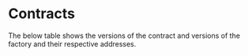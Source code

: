# Contracts

The below table shows the versions of the contract and versions of the factory and their respective addresses.

###
